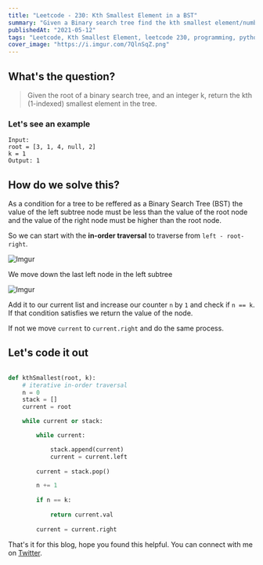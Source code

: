 ```yaml
---
title: "Leetcode - 230: Kth Smallest Element in a BST"
summary: "Given a Binary search tree find the kth smallest element/number in the tree"
publishedAt: "2021-05-12"
tags: "Leetcode, Kth Smallest Element, leetcode 230, programming, python, python3, trees, binary search tree, coding, interviews, dsa, algorithms"
cover_image: "https://i.imgur.com/7QlnSqZ.png"
---
```


## What's the question?

<blockquote>
  Given the root of a binary search tree, and an integer k, return the kth
  (1-indexed) smallest element in the tree.
</blockquote>


### Let's see an example

```dart:example
Input:
root = [3, 1, 4, null, 2] 
k = 1
Output: 1
```

## How do we solve this?

As a condition for a tree to be reffered as a Binary Search Tree (BST) the value of the left subtree node must be less than the value of the root node and the value of the right node must be higher than the root node.

So we can start with the <b>in-order traversal</b> to traverse from `left - root- right`.

![Imgur](https://i.imgur.com/FZFOSub.png)

We move down the last left node in the left subtree

![Imgur](https://i.imgur.com/9npmdtg.png)

Add it to our current list and increase our counter `n` by `1` and check if `n == k`. If that condition satisfies we return the value of the node.

If not we move `current` to `current.right` and do the same process.

## Let's code it out

```dart:kth_smallest_bst.py

def kthSmallest(root, k):
    # iterative in-order traversal
    n = 0
    stack = []
    current = root

    while current or stack:

        while current:

            stack.append(current)
            current = current.left
        
        current = stack.pop()

        n += 1
        
        if n == k:
        
            return current.val
        
        current = current.right

```

That's it for this blog, hope you found this helpful. You can connect with me on <a target="_blank" href="https://twitter.com/saglanivatsal">Twitter</a>.